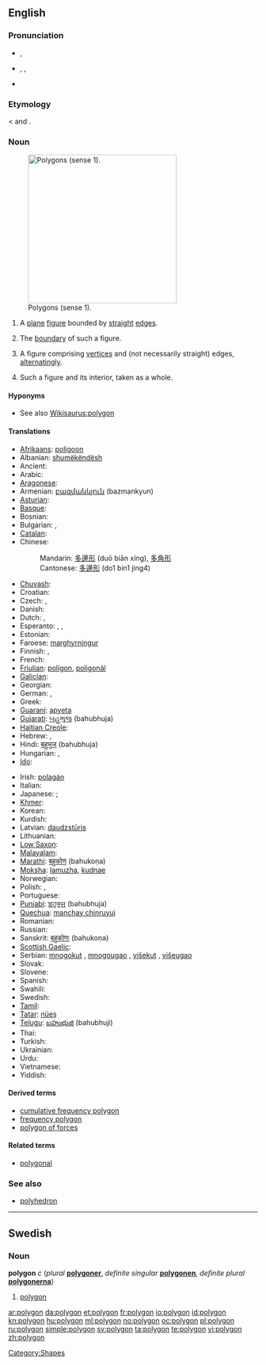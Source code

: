 {{also|Polygon}}
==English==

===Pronunciation===
* {{a|UK}} {{IPA|/ˈpɒlɪɡən/}}, {{SAMPA|/"pQlIg@n/}}
* {{a|US}} {{enPR|pälʹē-gän}}, {{IPA|/ˈpɑliɡɑn/}}, {{SAMPA|/"pAligAn/}}
* {{audio|en-us-polygon.ogg|Audio (US)}}

===Etymology===
{{etyl|grc}} {{term|sc=polytonic|πολύγωνον|tr=polygōnon}} < {{term|sc=polytonic|πολύς|tr=polus||many}} and  {{term|sc=polytonic|γωνία|tr=gōnia||angle}}.

===Noun===
{{wikipedia}}
{{en-noun}}
[[Image:Assorted polygons.svg|thumb|300px|right|Polygons (sense 1). ]]

# {{geometry}} A [[plane]] [[figure]] bounded by [[straight]] [[edge]]s.
# {{geometry}} The [[boundary]] of such a figure.
# {{geometry|more generally}} A figure comprising [[vertex|vertices]] and (not necessarily straight) edges, [[alternating]]ly.
# {{geometry}} Such a figure and its interior, taken as a whole.

====Hyponyms====
* See also [[Wikisaurus:polygon]]

====Translations====
{{trans-top|plane figure bounded by straight edges}}
* [[Afrikaans]]: [[poligoon]]
* Albanian: [[shumëkëndësh]]
* Ancient: {{tø|grc|πολύγωνον|n|tr=polygonon|sc=Grek|xs=Ancient Greek}}
* Arabic: {{t-|ar|مضلع|tr=mḍl`}}
* [[Aragonese]]: {{t-|an|poligono|xs=Aragonese}}
* Armenian: [[բազմանկյուն]] (bazmankyun)
* [[Asturian]]: {{t-|ast|polígonu|xs=Asturian}}
* [[Basque]]: {{t-|eu|poligono|xs=Basque}}
* Bosnian: {{t-|bs|poligon}}
* Bulgarian: {{t-|bg|многоъгълник|m|tr=poligon}}, {{t|bg|многоъгълник|m|alt=многоъгълник}}
* [[Catalan]]: {{t-|ca|polígon}}
* Chinese:
*: Mandarin: [[多邊形]] (duō biān xíng), [[多角形]]
*: Cantonese: [[多邊形]] (do1 bin1 jing4)
* [[Chuvash]]: {{tø|cv|нумай кĕтеслĕх|sc=Cyrl}}
* Croatian: {{t-|hr|mnogokut}}
* Czech: {{t-|cs|mnohoúhelník|m}}, {{t-|cs|polygon}}
* Danish: {{t+|da|polygon}}
* Dutch: {{t-|nl|veelhoek|m}}, {{t|nl|polygoon|m}}
* Esperanto: {{t-|eo|plurangulo|xs=Esperanto}}, {{t-|eo|plurlatero|xs=Esperanto}}, {{t-|eo|poligono|xs=Esperanto}}
* Estonian: {{t-|et|hulknurk}}
* Faroese: [[marghyrningur]]
* Finnish: {{t+|fi|monikulmio}}, {{t-|fi|polygoni}}
* French: {{t+|fr|polygone|m}}
* [[Friulian]]: [[poligon#Friulian|poligon]], [[poligonâl]]
* [[Galician]]: {{t+|gl|polígono|xs=Galician}}
* Georgian: {{t-|ka|პენტაკონტაგონი|sc=Geor|xs=Georgian}}
* German: {{t-|de|Vieleck|n}}, {{t-|de|Polygon|n}}
* Greek: {{t+|el|πολύγωνο|n|tr=polýgono}}
* [[Guaraní]]: [[apyeta]]
* [[Gujarati]]: [[બહુભુજ]] (bahubhuja)
* [[Haitian Creole]]: {{tø|ht|poligòn}}
* Hebrew: {{t-|he|מצולע|m|tr=metsulá,mṣwl`}}, {{t+|he|פוליגון|m|tr=poligón}}
* Hindi: [[बहुभुज]] (bahubhuja)
* Hungarian: {{t+|hu|poligon}}, {{t+|hu|sokszög}}
* [[Ido]]: {{t+|io|poligono|xs=Ido}}
{{trans-mid}}
* Irish: [[polagán]]
* Italian: {{t+|it|poligono|m}}
* Japanese: {{t-|ja|多角形|tr=[[たかくけい]], takakukei/[[たかっけい]], takakkei}}; {{t-|ja|ポリゴン|tr=porigon}}
* [[Khmer]]: {{t-|km|ពហុកោណ|xs=Khmer}}
* Korean: {{t+|ko|다각형|sc=Hang}}
* Kurdish: {{t-|ku|pirgoşe|sc=ku-Arab}}
* Latvian: [[daudzstūris]] {{m}}
* Lithuanian: {{t-|lt|daugiakampis|m|xs=Lithuanian}}
* [[Low Saxon]]: {{t-|nds|veeleck|xs=Low Saxon}}
* [[Malayalam]]: {{t-|ml|ബഹുഭുജം|sc=Mlym|xs=Malayalam}}
* [[Marathi]]: [[बहुकोण]] (bahukoṇa)
* [[Moksha]]: [[lamuzha]], [[kudnae]]
* Norwegian: {{t+|no|polygon}}
* Polish: {{t+|pl|wielokąt|m}}, {{t-|pl|wielobok}}
* Portuguese: {{t+|pt|polígono}}
* [[Punjabi]]: [[ਬਹੁਭੁਜ]] (bahubhuja)
* [[Quechua]]: [[manchay chinruyuj]]
* Romanian: {{t-|ro|poligon}}
* Russian: {{t+|ru|многоугольник|tr=mnogougol'nik}}
* Sanskrit: [[बहुकोणः]] (bahukoṇa)
* [[Scottish Gaelic]]: {{t-|gd|poileagan|xs=Scottish Gaelic}}
* Serbian: [[mnogokut]] {{m}}, [[mnogougao]] {{m}}, [[višekut]] {{m}}, [[višeugao]] {{m}}
* Slovak: {{t-|sk|mnohouholník}}
* Slovene: {{t-|sl|mnogokotnik}}
* Spanish: {{t+|es|polígono|m}}
* Swahili: {{t-|sw|pembenyingi|xs=Swahili}}
* Swedish: {{t+|sv|polygon|c}}
* [[Tamil]]: {{t-|ta|பல்கோணம்|xs=Tamil}}
* [[Tatar]]: [[nüeş]]
* [[Telugu]]: [[బహుభుజి]] (bahubhuji)
* Thai: {{t-|th|รูปหลายเหลี่ยม}}
* Turkish: {{t+|tr|çokgen}}
* Ukrainian: {{t-|uk|багатокутник|xs=Ukrainian}}
* Urdu: {{t-|ur|کثیرالاضلاع|xs=Urdu}}
* Vietnamese: {{t+|vi|đa giác|xs=Vietnamese}}
* Yiddish: {{t-|yi|פילעק|xs=Yiddish}}
{{trans-bottom}}

====Derived terms====
* [[cumulative frequency polygon]]
* [[frequency polygon]]
* [[polygon of forces]]

====Related terms====
* [[polygonal]]

===See also===
* [[polyhedron]]

----

==Swedish==

===Noun===
'''polygon''' ''c'' (''plural'' '''[[polygoner]]''', ''definite singular'' '''[[polygonen]]''', ''definite plural'' '''[[polygonerna]]''')

# [[#English|polygon]]

[[Category:Shapes]]

[[ar:polygon]]
[[da:polygon]]
[[et:polygon]]
[[fr:polygon]]
[[io:polygon]]
[[id:polygon]]
[[kn:polygon]]
[[hu:polygon]]
[[ml:polygon]]
[[no:polygon]]
[[oc:polygon]]
[[pl:polygon]]
[[ru:polygon]]
[[simple:polygon]]
[[sv:polygon]]
[[ta:polygon]]
[[te:polygon]]
[[vi:polygon]]
[[zh:polygon]]
